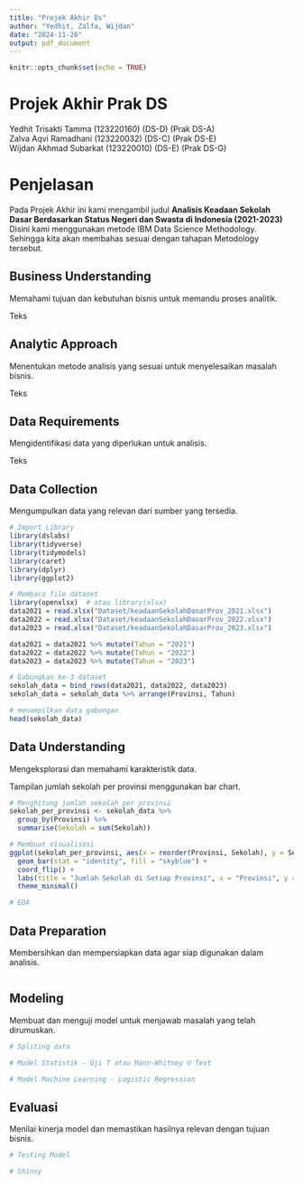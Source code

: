 ```yaml
---
title: "Projek Akhir Ds"
author: "Yedhit, Zalfa, Wijdan"
date: "2024-11-26"
output: pdf_document
---
```


```r
knitr::opts_chunk$set(echo = TRUE)
```

# Projek Akhir Prak DS

Yedhit Trisakti Tamma (123220160) (DS-D) (Prak DS-A)\
Zalva Aqvi Ramadhani (123220032) (DS-C) (Prak DS-E)\
Wijdan Akhmad Subarkat (123220010) (DS-E) (Prak DS-G)\

# Penjelasan

Pada Projek Akhir ini kami mengambil judul **Analisis Keadaan Sekolah Dasar Berdasarkan Status Negeri dan Swasta di Indonesia (2021-2023)**\
Disini kami menggunakan metode IBM Data Science Methodology. Sehingga kita akan membahas sesuai dengan tahapan Metodology tersebut.

## Business Understanding
Memahami tujuan dan kebutuhan bisnis untuk memandu proses analitik.

Teks

## Analytic Approach
Menentukan metode analisis yang sesuai untuk menyelesaikan masalah bisnis.

Teks

## Data Requirements
Mengidentifikasi data yang diperlukan untuk analisis.

Teks

## Data Collection
Mengumpulkan data yang relevan dari sumber yang tersedia.
```r
# Import Library
library(dslabs)
library(tidyverse)
library(tidymodels)
library(caret)
library(dplyr)
library(ggplot2)
```

```r
# Membaca file dataset
library(openxlsx)  # atau library(xlsx)
data2021 = read.xlsx("Dataset/keadaanSekolahDasarProv_2021.xlsx")
data2022 = read.xlsx("Dataset/keadaanSekolahDasarProv_2022.xlsx")
data2023 = read.xlsx("Dataset/keadaanSekolahDasarProv_2023.xlsx")

data2021 = data2021 %>% mutate(Tahun = "2021")
data2022 = data2022 %>% mutate(Tahun = "2022")
data2023 = data2023 %>% mutate(Tahun = "2023")

# Gabungkan ke-3 dataset
sekolah_data = bind_rows(data2021, data2022, data2023)
sekolah_data = sekolah_data %>% arrange(Provinsi, Tahun)

# menampilkan data gabungan
head(sekolah_data)
```

## Data Understanding
Mengeksplorasi dan memahami karakteristik data.

Tampilan jumlah sekolah per provinsi menggunakan bar chart.
```r
# Menghitung jumlah sekolah per provinsi
sekolah_per_provinsi <- sekolah_data %>%
  group_by(Provinsi) %>%
  summarise(Sekolah = sum(Sekolah))

# Membuat visualisasi
ggplot(sekolah_per_provinsi, aes(x = reorder(Provinsi, Sekolah), y = Sekolah)) +
  geom_bar(stat = "identity", fill = "skyblue") +
  coord_flip() +
  labs(title = "Jumlah Sekolah di Setiap Provinsi", x = "Provinsi", y = "Jumlah Sekolah") +
  theme_minimal()

# EDA


```

## Data Preparation
Membersihkan dan mempersiapkan data agar siap digunakan dalam analisis.

```r


```

## Modeling
Membuat dan menguji model untuk menjawab masalah yang telah dirumuskan.
```r
# Spliting data

# Model Statistik - Uji T atau Mann-Whitney U Test

# Model Machine Learning - Logistic Regression
```

## Evaluasi
Menilai kinerja model dan memastikan hasilnya relevan dengan tujuan bisnis.
```r
# Testing Model

# Shinny
```
